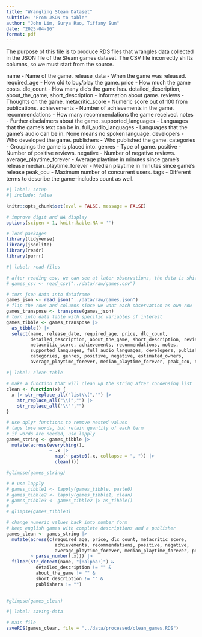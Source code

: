 ```yaml
---
title: "Wrangling Steam Dataset"
subtitle: "From JSON to table"
author: "John Lim, Surya Rao, Tiffany Sun"
date: "2025-04-16"
format: pdf
---
```


The purpose of this file is to produce RDS files that wrangles data collected in the JSON file of the Steam games dataset. The CSV file incorrectly shifts columns, so we must start from the source. 

name - Name of the game.
release_data - When the game was released.
required_age - How old to buy/play the game.
price - How much the game costs.
dlc_count - How many dlc's the game has.
detailed_description, about_the_game, short_description - Information about game.
reviews - Thoughts on the game.
metacritic_score - Numeric score out of 100 from publications.
achievements - Number of achievements in the game.
recommendations - How many recommendations the game received.
notes - Further disclaimers about the game.
supported_languages - Languages that the game's text can be in.
full_audio_languages - Languages that the game's audio can be in. None means no spoken language.
developers - Who developed the game.
publishers - Who published the game.
categories - Groupings the game is placed into.
genres - Type of game.
positive - Number of positive reviews.
negative - Number of negative reviews.
average_playtime_forever - Average playtime in minutes since game's release
median_playtime_forever - Median playtime in minutes since game's release
peak_ccu - Maximum number of concurrent users.
tags - Different terms to describe the game--includes count as well.


```r
#| label: setup
#| include: false

knitr::opts_chunk$set(eval = FALSE, message = FALSE)

# improve digit and NA display 
options(scipen = 1, knitr.kable.NA = '')

# load packages
library(tidyverse)
library(jsonlite)
library(readr)
library(purrr)
```

```r
#| label: read-files

# after reading csv, we can see at later observations, the data is shifted
# games_csv <- read_csv("../data/raw/games.csv")

# turn json data into dataframe
games_json <- read_json("../data/raw/games.json")
# flip the rows and columns since we want each observation as own row
games_transpose <- transpose(games_json)
# turn into data table with specific variables of interest 
games_tibble <- games_transpose |>
  as_tibble() |>
  select(name, release_date, required_age, price, dlc_count,
         detailed_description, about_the_game, short_description, reviews,
         metacritic_score, achievements, recommendations, notes,
         supported_languages, full_audio_languages, developers, publishers,
         categories, genres, positive, negative, estimated_owners,
         average_playtime_forever, median_playtime_forever, peak_ccu, tags)

```

```r
#| label: clean-table

# make a function that will clean up the string after condensing list
clean <- function(x) {
  x |> str_replace_all("list\\(","") |> 
    str_replace_all("\\)","") |> 
    str_replace_all('\\"',"")
}

# use dplyr functions to remove nested values
# tags lose words, but retain quantity of each term
# if words are needed, use lapply
games_string <- games_tibble |>
  mutate(across(everything(),
                ~ .x |>
                  map(~ paste0(.x, collapse = ", ")) |>
                  clean()))

#glimpse(games_string)

# # use lapply
# games_tibble1 <- lapply(games_tibble, paste0)
# games_tibble2 <- lapply(games_tibble1, clean)
# games_tibble3 <- games_tibble2 |> as_tibble()
# 
# glimpse(games_tibble3)

# change numeric values back into number form
# keep english games with complete descriptions and a publisher
games_clean <- games_string |>
  mutate(across(c(required_age, price, dlc_count, metacritic_score,
                  achievements, recommendations, positive, negative,
                  average_playtime_forever, median_playtime_forever, peak_ccu),
         ~ parse_number(.x))) |>
  filter(str_detect(name, "[:alpha:]") &
           detailed_description != "" &
           about_the_game != "" &
           short_description != "" &
           publishers != "")
  

#glimpse(games_clean)
```

```r
#| label: saving-data

# main file
saveRDS(games_clean, file = "../data/processed/clean_games.RDS")

```



